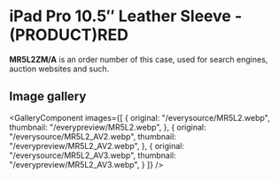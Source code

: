 
# iPad Pro 10.5″ Leather Sleeve - (PRODUCT)RED

<Callout type='info' emoji='👉🏻'>**MR5L2ZM/A** is an order number of this case, used for search engines, auction websites and such.</Callout>

## Image gallery

<GalleryComponent
    images={[
      {
        original: "/everysource/MR5L2.webp",
        thumbnail: "/everypreview/MR5L2.webp",
      },
      {
        original: "/everysource/MR5L2_AV2.webp",
        thumbnail: "/everypreview/MR5L2_AV2.webp",
      },
      {
        original: "/everysource/MR5L2_AV3.webp",
        thumbnail: "/everypreview/MR5L2_AV3.webp",
      }
    ]}
  />

